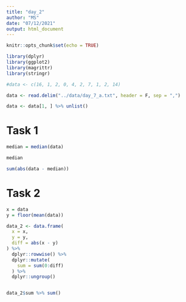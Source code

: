 ```yaml
---
title: "day_2"
author: "MS"
date: "07/12/2021"
output: html_document
---
```


```r
knitr::opts_chunk$set(echo = TRUE)

library(dplyr)
library(ggplot2)
library(magrittr)
library(stringr)

#data <- c(16, 1, 2, 0, 4, 2, 7, 1, 2, 14)

data <- read.delim("../data/day_7_a.txt", header = F, sep = ",") 

data <- data[1, ] %>% unlist()

```

# Task 1 

```r
median = median(data)

median

sum(abs(data - median))
```

# Task 2

```r
x = data
y = floor(mean(data))

data_2 <- data.frame(
  x = x,
  y = y, 
  diff = abs(x - y) 
) %>% 
  dplyr::rowwise() %>% 
  dplyr::mutate(
    sum = sum(0:diff)
  ) %>% 
  dplyr::ungroup()


data_2$sum %>% sum()

```

